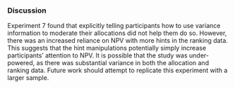 ### Discussion

Experiment 7 found that explicitly telling participants how to use variance
information to moderate their allocations did not help them do so. However,
there was an increased reliance on NPV with more hints in the ranking data. This
suggests that the hint manipulations potentially simply increase participants'
attention to NPV. It is possible that the study was under-powered, as there was
substantial variance in both the allocation and ranking data. Future work should
attempt to replicate this experiment with a larger sample.
